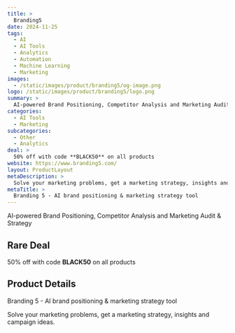 ```yaml
---
title: >
  Branding5
date: 2024-11-25
tags:
  - AI
  - AI Tools
  - Analytics
  - Automation
  - Machine Learning
  - Marketing
images:
  - /static/images/product/branding5/og-image.png
logo: /static/images/product/branding5/logo.png
summary: >
  AI-powered Brand Positioning, Competitor Analysis and Marketing Audit & Strategy
categories:
  - AI Tools
  - Marketing
subcategories:
  - Other
  - Analytics
deal: >
  50% off with code **BLACK50** on all products
website: https://www.branding5.com/
layout: ProductLayout
metaDescription: >
  Solve your marketing problems, get a marketing strategy, insights and campaign ideas.
metaTitle: >
  Branding 5 - AI brand positioning & marketing strategy tool
---
```

AI-powered Brand Positioning, Competitor Analysis and Marketing Audit & Strategy

## Rare Deal

50% off with code **BLACK50** on all products

## Product Details

Branding 5 - AI brand positioning & marketing strategy tool

Solve your marketing problems, get a marketing strategy, insights and campaign ideas.
